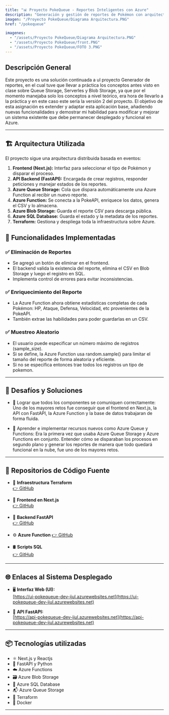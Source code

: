 ```yaml
---
title: "📊 Proyecto PokeQueue - Reportes Inteligentes con Azure"
description: "Generación y gestión de reportes de Pokémon con arquitectura serverless y procesamiento en la nube usando Azure Functions, FastAPI, Blob Storage y Terraform."
imagen: "/Proyecto PokeQueue/Diagrama Arquitectura.PNG"
href: "/pokequeue"

imagenes:
  - "/assets/Proyecto PokeQueue/Diagrama Arquitectura.PNG"
  - "/assets/Proyecto PokeQueue/front.PNG"
  - "/assets/Proyecto PokeQueue/FOTO 3.PNG"
---
```


## Descripción General

Este proyecto es una solución continuada a ul proyecto Generador de reportes, en el cual tuve que llevar a práctica los conceptos antes visto en clase sobre Queue Storage, Serverles y Blob Storage, ya que por el momento manejaba solo los conceptos a nivel teórico, era hora de llevarlo a la práctica y en este caso este sería la versión 2 del proyecto. El objetivo de esta asignación es extender y adaptar esta aplicación base, añadiendo nuevas funcionalidades y demostrar mi habilidad para modificar y mejorar un sistema existente que debe permanecer desplegado y funcional en Azure.

---

## 🏗 Arquitectura Utilizada

El proyecto sigue una arquitectura distribuida basada en eventos:

1. **Frontend (Next.js):** Interfaz para seleccionar el tipo de Pokémon y disparar el proceso.
2. **API Backend (FastAPI):** Encargada de crear registros, responder peticiones y manejar estados de los reportes.
3. **Azure Queue Storage:** Cola que dispara automáticamente una Azure Function al recibir un nuevo reporte.
4. **Azure Function:** Se conecta a la PokeAPI, enriquece los datos, genera el CSV y lo almacena.
5. **Azure Blob Storage:** Guarda el reporte CSV para descarga pública.
6. **Azure SQL Database:** Guarda el estado y la metadata de los reportes.
7. **Terraform:** Gestiona y despliega toda la infraestructura sobre Azure.

## 🚀 Funcionalidades Implementadas

### ✅ Eliminación de Reportes

- Se agregó un botón de eliminar en el frontend.
- El backend valida la existencia del reporte, elimina el CSV en Blob Storage y luego el registro en SQL.
- Implementa control de errores para evitar inconsistencias.

### ✅ Enriquecimiento del Reporte

- La Azure Function ahora obtiene estadísticas completas de cada Pokémon: HP, Ataque, Defensa, Velocidad, etc provenientes de la PokeAPI.
- También extrae las habilidades para poder guardarlas en un CSV.

### ✅ Muestreo Aleatorio

- El usuario puede especificar un número máximo de registros (sample_size).
- Si se define, la Azure Function usa random.sample() para limitar el tamaño del reporte de forma aleatoria y eficiente.
- Si no se especifica entonces trae todos los registros un tipo de pokemon.

---

## 🧩 Desafíos y Soluciones

- 🧱 Lograr que todos los componentes se comuniquen correctamente: Uno de los mayores retos fue conseguir que el frontend en Next.js, la API con FastAPI, la Azure Function y la base de datos trabajaran de forma fluida.

- 🚀 Aprender e implementar recursos nuevos como Azure Queue y Functions: Era la primera vez que usaba Azure Queue Storage y Azure Functions en conjunto. Entender cómo se disparaban los procesos en segundo plano y generar los reportes de manera que todo quedará funcional en la nube, fue uno de los mayores retos.

---

## 📁 Repositorios de Código Fuente

- 🔧 **Infraestructura Terraform**  
  [👉 GitHub](https://github.com/sosa22001/poke.terraform.git)

- 🎯 **Frontend en Next.js**  
  [👉 GitHub](https://github.com/sosa22001/poke.ui.git)

- 🧠 **Backend FastAPI**  
  [👉 GitHub](https://github.com/sosa22001/poke.queue.api.git)

- ⚙️ **Azure Function**
  [👉 GitHub](https://github.com/sosa22001/poke.functionApp.git)

- 🛢 **Scripts SQL**  
  [👉 GitHub](https://github.com/sosa22001/poke.queue.sql.git)

---

## 🌐 Enlaces al Sistema Desplegado

- 🖥️ **Interfaz Web (UI):**  
  [https://ui-pokequeue-dev-ijul.azurewebsites.net](https://ui-pokequeue-dev-ijul.azurewebsites.net)

- 🔌 **API FastAPI:**  
  [https://api-pokequeue-dev-ijul.azurewebsites.net](https://api-pokequeue-dev-ijul.azurewebsites.net)

---

## 📦 Tecnologías utilizadas

- ⚛️ Next.js y Reactjs
- 🐍 FastAPI y Python
- ☁️ Azure Functions
- 🗃 Azure Blob Storage
- 🐘 Azure SQL Database
- 📬 Azure Queue Storage
- 🔧 Terraform
- 🐳 Docker

---
